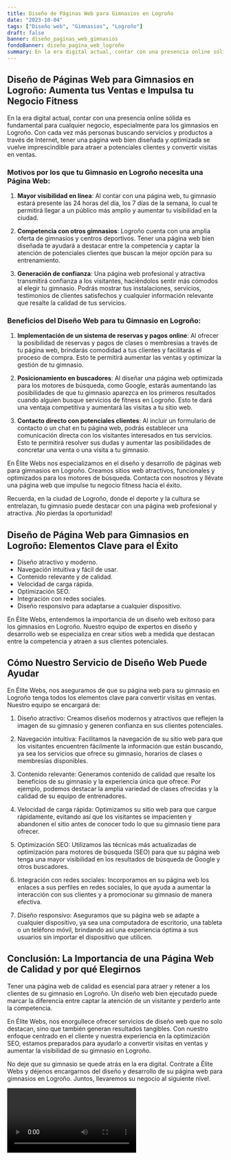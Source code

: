 ```yaml
---
title: Diseño de Páginas Web para Gimnasios en Logroño
date: "2023-10-04"
tags: ["Diseño web", "Gimnasios", "Logroño"]
draft: false
banner: diseño_paginas_web_gimnasios
fondoBanner: diseño_pagina_web_logroño
summary: En la era digital actual, contar con una presencia online sólida es fundamental para cualquier negocio, especialmente para los gimnasios en Logroño. Con cada vez más personas buscando servicios y productos a través de Internet, tener una página web bien diseñada y optimizada se vuelve imprescindible para atraer a potenciales clientes y convertir visitas en ventas.
---
```



## Diseño de Páginas Web para Gimnasios en Logroño: Aumenta tus Ventas e Impulsa tu Negocio Fitness

En la era digital actual, contar con una presencia online sólida es fundamental para cualquier negocio, especialmente para los gimnasios en Logroño. Con cada vez más personas buscando servicios y productos a través de Internet, tener una página web bien diseñada y optimizada se vuelve imprescindible para atraer a potenciales clientes y convertir visitas en ventas.

### Motivos por los que tu Gimnasio en Logroño necesita una Página Web:

1. **Mayor visibilidad en línea**: Al contar con una página web, tu gimnasio estará presente las 24 horas del día, los 7 días de la semana, lo cual te permitirá llegar a un público más amplio y aumentar tu visibilidad en la ciudad.

2. **Competencia con otros gimnasios**: Logroño cuenta con una amplia oferta de gimnasios y centros deportivos. Tener una página web bien diseñada te ayudará a destacar entre la competencia y captar la atención de potenciales clientes que buscan la mejor opción para su entrenamiento.

3. **Generación de confianza**: Una página web profesional y atractiva transmitirá confianza a los visitantes, haciéndolos sentir más cómodos al elegir tu gimnasio. Podrás mostrar tus instalaciones, servicios, testimonios de clientes satisfechos y cualquier información relevante que resalte la calidad de tus servicios.

### Beneficios del Diseño Web para tu Gimnasio en Logroño:

1. **Implementación de un sistema de reservas y pagos online**: Al ofrecer la posibilidad de reservas y pagos de clases o membresías a través de tu página web, brindarás comodidad a tus clientes y facilitarás el proceso de compra. Esto te permitirá aumentar las ventas y optimizar la gestión de tu gimnasio.

2. **Posicionamiento en buscadores**: Al diseñar una página web optimizada para los motores de búsqueda, como Google, estarás aumentando las posibilidades de que tu gimnasio aparezca en los primeros resultados cuando alguien busque servicios de fitness en Logroño. Esto te dará una ventaja competitiva y aumentará las visitas a tu sitio web.

3. **Contacto directo con potenciales clientes**: Al incluir un formulario de contacto o un chat en tu página web, podrás establecer una comunicación directa con los visitantes interesados en tus servicios. Esto te permitirá resolver sus dudas y aumentar las posibilidades de concretar una venta o una visita a tu gimnasio.

En Élite Webs nos especializamos en el diseño y desarrollo de páginas web para gimnasios en Logroño. Creamos sitios web atractivos, funcionales y optimizados para los motores de búsqueda. Contacta con nosotros y llévate una página web que impulse tu negocio fitness hacia el éxito.

Recuerda, en la ciudad de Logroño, donde el deporte y la cultura se entrelazan, tu gimnasio puede destacar con una página web profesional y atractiva. ¡No pierdas la oportunidad!

<GifSeo />

<Cta />

## Diseño de Página Web para Gimnasios en Logroño: Elementos Clave para el Éxito

- Diseño atractivo y moderno.
- Navegación intuitiva y fácil de usar.
- Contenido relevante y de calidad.
- Velocidad de carga rápida.
- Optimización SEO.
- Integración con redes sociales.
- Diseño responsivo para adaptarse a cualquier dispositivo.

En Élite Webs, entendemos la importancia de un diseño web exitoso para los gimnasios en Logroño. Nuestro equipo de expertos en diseño y desarrollo web se especializa en crear sitios web a medida que destacan entre la competencia y atraen a sus clientes potenciales.

## Cómo Nuestro Servicio de Diseño Web Puede Ayudar

En Élite Webs, nos aseguramos de que su página web para su gimnasio en Logroño tenga todos los elementos clave para convertir visitas en ventas. Nuestro equipo se encargará de:

1. Diseño atractivo: Creamos diseños modernos y atractivos que reflejen la imagen de su gimnasio y generen confianza en sus clientes potenciales.

2. Navegación intuitiva: Facilitamos la navegación de su sitio web para que los visitantes encuentren fácilmente la información que están buscando, ya sea los servicios que ofrece su gimnasio, horarios de clases o membresías disponibles.

3. Contenido relevante: Generamos contenido de calidad que resalte los beneficios de su gimnasio y la experiencia única que ofrece. Por ejemplo, podemos destacar la amplia variedad de clases ofrecidas y la calidad de su equipo de entrenadores.

4. Velocidad de carga rápida: Optimizamos su sitio web para que cargue rápidamente, evitando así que los visitantes se impacienten y abandonen el sitio antes de conocer todo lo que su gimnasio tiene para ofrecer.

5. Optimización SEO: Utilizamos las técnicas más actualizadas de optimización para motores de búsqueda (SEO) para que su página web tenga una mayor visibilidad en los resultados de búsqueda de Google y otros buscadores.

6. Integración con redes sociales: Incorporamos en su página web los enlaces a sus perfiles en redes sociales, lo que ayuda a aumentar la interacción con sus clientes y a promocionar su gimnasio de manera efectiva.

7. Diseño responsivo: Aseguramos que su página web se adapte a cualquier dispositivo, ya sea una computadora de escritorio, una tableta o un teléfono móvil, brindando así una experiencia óptima a sus usuarios sin importar el dispositivo que utilicen.

## Conclusión: La Importancia de una Página Web de Calidad y por qué Elegirnos

Tener una página web de calidad es esencial para atraer y retener a los clientes de su gimnasio en Logroño. Un diseño web bien ejecutado puede marcar la diferencia entre captar la atención de un visitante y perderlo ante la competencia.

En Élite Webs, nos enorgullece ofrecer servicios de diseño web que no solo destacan, sino que también generan resultados tangibles. Con nuestro enfoque centrado en el cliente y nuestra experiencia en la optimización SEO, estamos preparados para ayudarlo a convertir visitas en ventas y aumentar la visibilidad de su gimnasio en Logroño.

No deje que su gimnasio se quede atrás en la era digital. Contrate a Élite Webs y déjenos encargarnos del diseño y desarrollo de su página web para gimnasios en Logroño. Juntos, llevaremos su negocio al siguiente nivel.

<Video />

<CtaBot job="Gimnasios" city="Logroño" />

<Gmaps query="Logroño+españa+maps" />

